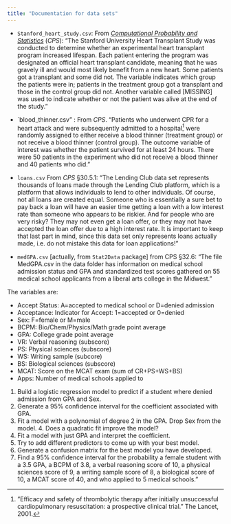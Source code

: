 ```yaml
---
title: "Documentation for data sets"
---
```


- `Stanford_heart_study.csv`: From [*Computational Probability and Statistics*](https://github.com/DS-USAFA/Computational-Probability-and-Statistics/blob/main/data/Stanford_heart_study.csv) (*CPS*): "The Stanford University Heart Transplant Study was conducted to determine whether an experimental heart transplant program increased lifespan. Each patient entering the program was designated an official heart transplant candidate, meaning that he was gravely ill and would most likely benefit from a new heart. Some patients got a transplant and some did not. The variable indicates which group the patients were in; patients in the treatment group got a transplant and those in the control group did not. Another variable called [MISSING] was used to indicate whether or not the patient was alive at the end of the study."

- `blood_thinner.csv" : From *CPS*. "Patients who underwent CPR for a heart attack and were subsequently admitted to a hospital^["Efficacy and safety of thrombolytic therapy after initially unsuccessful cardiopulmonary resuscitation: a prospective clinical trial." The Lancet, 2001.] were randomly assigned to either receive a blood thinner (treatment group) or not receive a blood thinner (control group). The outcome variable of interest was whether the patient survived for at least 24 hours. There were 50 patients in the experiment who did not receive a blood thinner and 40 patients who did."

- `loans.csv` From *CPS* §30.5.1: "The Lending Club data set represents thousands of loans made through the Lending Club platform, which is a platform that allows individuals to lend to other individuals. Of course, not all loans are created equal. Someone who is essentially a sure bet to pay back a loan will have an easier time getting a loan with a low interest rate than someone who appears to be riskier. And for people who are very risky? They may not even get a loan offer, or they may not have accepted the loan offer due to a high interest rate. It is important to keep that last part in mind, since this data set only represents loans actually made, i.e. do not mistake this data for loan applications!"

- `medGPA.csv` [actually, from `Stat2Data` package] from CPS §32.6: "The file MedGPA.csv in the data folder has information on medical school admission status and GPA and standardized test scores gathered on 55 medical school applicants from a liberal arts college in the Midwest."

The variables are:

- Accept Status: A=accepted to medical school or D=denied admission
- Acceptance: Indicator for Accept: 1=accepted or 0=denied
- Sex: F=female or M=male
- BCPM: Bio/Chem/Physics/Math grade point average
- GPA: College grade point average
- VR: Verbal reasoning (subscore)
- PS: Physical sciences (subscore)
- WS: Writing sample (subcore)
- BS: Biological sciences (subscore)
- MCAT: Score on the MCAT exam (sum of CR+PS+WS+BS)
- Apps: Number of medical schools applied to

1. Build a logistic regression model to predict if a student where denied admission from GPA and Sex.
2. Generate a 95% confidence interval for the coefficient associated with GPA.
3. Fit a model with a polynomial of degree 2 in the GPA. Drop Sex from the model. 4. Does a quadratic fit improve the model?
5. Fit a model with just GPA and interpret the coefficient.
6. Try to add different predictors to come up with your best model.
7. Generate a confusion matrix for the best model you have developed.
8. Find a 95% confidence interval for the probability a female student with a 3.5 GPA, a BCPM of 3.8, a verbal reasoning score of 10, a physical sciences score of 9, a writing sample score of 8, a biological score of 10, a MCAT score of 40, and who applied to 5 medical schools."
